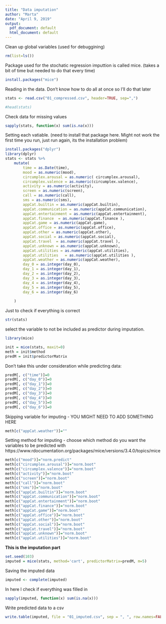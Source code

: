 ```yaml
---
title: "Data imputation"
author: "Marta"
date: "April 9, 2019"
output:
  pdf_document: default
  html_document: default
---
```

Clean up global variables (used for debuggining)
```r
rm(list=ls())
```


Package used for the stochatic regression imputtion is called mice. (takes a bit of time but needed to do that every time)
```r
install.packages("mice")

```

Reading in the data. Don't know how to do all at once so I'll do that later

```r
stats <- read.csv("01_compressed.csv", header=TRUE, sep=",")

#head(stats)
```

Check data for missing values

```r
sapply(stats, function(x) sum(is.na(x)))
```

Setting each vatiable. (need to install that package here. Might not work the first time you run, just run again, its the installation problem)

```r
install.packages("dplyr")
library(dplyr) 
stats <- stats %>%
    mutate(
        time = as.Date(time),
        mood = as.numeric(mood),
        circumplex.arousal = as.numeric( circumplex.arousal),
        circumplex.valence = as.numeric(circumplex.valence),
        activity = as.numeric(activity),
        screen = as.numeric(screen),
        call = as.numeric(call),
        sms = as.numeric(sms),
        appCat.builtin = as.numeric(appCat.builtin),
        appCat.communication = as.numeric(appCat.communication),
        appCat.entertainment = as.numeric(appCat.entertainment),
        appCat.finance  = as.numeric(appCat.finance ),
        appCat.game = as.numeric(appCat.game),
        appCat.office = as.numeric(appCat.office),
        appCat.other = as.numeric(appCat.other),
        appCat.social = as.numeric(appCat.social),
        appCat.travel  = as.numeric(appCat.travel ),
        appCat.unknown = as.numeric(appCat.unknown),
        appCat.utilities = as.numeric(appCat.utilities),
        appCat.utilities   = as.numeric(appCat.utilities ),
        appCat.weather = as.numeric(appCat.weather),
        day_0 = as.integer(day_0),
        day_1 = as.integer(day_1),
        day_2 = as.integer(day_2),
        day_3 = as.integer(day_3),
        day_4 = as.integer(day_4),
        day_5 = as.integer(day_5),
        day_6 = as.integer(day_6)
                                        
    )
```

Just to check if everything is correct

```r
str(stats)
```
select the variable to not be included as predictor during imputation.
```r
library(mice)

init = mice(stats, maxit=0) 
meth = init$method
predM = init$predictorMatrix
```

Don't take this under consideration while predicting data:

```r
predM[, c("time")]=0
predM[, c("day_0")]=0
predM[, c("day_1")]=0
predM[, c("day_2")]=0
predM[, c("day_3")]=0
predM[, c("day_4")]=0
predM[, c("day_5")]=0
predM[, c("day_6")]=0
```

Skipping variable for imputing - YOU MIGHT NEED TO ADD SOMETHING HERE

```r
meth[c("appCat.weather")]=""
```

Setting method for imputing - choose which method do you want the variables to be predicted with
https://www.rdocumentation.org/packages/mice/versions/3.4.0/topics/mice


```r
meth[c("mood")]="norm.predict" 
meth[c("circumplex.arousal")]="norm.boot" 
meth[c("circumplex.valence")]="norm.boot"
meth[c("activity")]="norm.boot" 
meth[c("screen")]="norm.boot" 
meth[c("call")]="norm.boot"
meth[c("sms")]="norm.boot" 
meth[c("appCat.builtin")]="norm.boot" 
meth[c("appCat.communication")]="norm.boot"
meth[c("appCat.entertainment")]="norm.boot" 
meth[c("appCat.finance")]="norm.boot" 
meth[c("appCat.game")]="norm.boot"
meth[c("appCat.office")]="norm.boot" 
meth[c("appCat.other")]="norm.boot" 
meth[c("appCat.social")]="norm.boot"
meth[c("appCat.travel")]="norm.boot" 
meth[c("appCat.unknown")]="norm.boot" 
meth[c("appCat.utilities")]="norm.boot"

```


**This is the imputation part**

```r
set.seed(103)
imputed = mice(stats, method='cart', predictorMatrix=predM, m=5)
```

Saving the imputed data

```r
imputed <- complete(imputed) 
```

In here I check if everything was filled in 

```r
sapply(imputed, function(x) sum(is.na(x)))
```

Write predicted data to a csv

```r
write.table(imputed, file = "01_imputed.csv", sep = ", ", row.names=FALSE) #print into csv
```

```r
```




